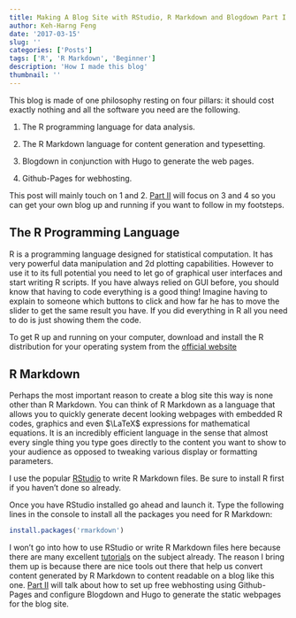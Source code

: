 ```yaml
---
title: Making A Blog Site with RStudio, R Markdown and Blogdown Part I
author: Keh-Harng Feng
date: '2017-03-15'
slug: ''
categories: ['Posts']
tags: ['R', 'R Markdown', 'Beginner']
description: 'How I made this blog'
thumbnail: ''
---
```


This blog is made of one philosophy resting on four pillars: it should cost exactly 
nothing and all the software you need are the following.

1. The R programming language for data analysis.

2. The R Markdown language for content generation and typesetting.

3. Blogdown in conjunction with Hugo to generate the web pages.

4. Github-Pages for webhosting.

This post will mainly touch on 1 and 2. [Part II](../2017-03-16-how-this-blog-is-made-part-ii/) will focus on 3 and 4 so you can get your own blog up and running if you want to follow in my footsteps. 

## The R Programming Language

R is a programming language designed for statistical computation. It has very
powerful data manipulation and 2d plotting capabilities. However to use it to its 
full potential you need to let go of graphical user interfaces and start writing R 
scripts. If you have always relied on GUI before, you should know that having to 
code everything is a good thing! Imagine having to explain to someone which buttons 
to click and how far he has to move the slider to get the same result you have. 
If you did everything in R all you need to do is just showing them the code.

To get R up and running on your computer, download and install the R distribution 
for your operating system from the [official website](https://cran.r-project.org/)

## R Markdown

Perhaps the most important reason to create a blog site this way is none other 
than R Markdown. You can think of R Markdown as a language that allows you to 
quickly generate decent looking webpages with embedded R codes, graphics and 
even $\LaTeX$ expressions for mathematical equations. It is an incredibly efficient 
language in the sense that almost every single thing you type goes directly to 
the content you want to show to your audience as opposed to tweaking various display 
or formatting parameters.

I use the popular [RStudio](https://www.rstudio.com/products/rstudio/#Desktop) 
to write R Markdown files. Be sure to install R first if you haven't done so 
already.

Once you have RStudio installed go ahead and launch it. Type the following lines 
in the console to install all the packages you need for R Markdown:

```r
install.packages('rmarkdown')
```

I won't go into how to use RStudio or write R Markdown files here because there are many excellent [tutorials](https://www.r-bloggers.com/r-markdown-and-knitr-tutorial-part-1/) on the subject already. The reason I bring them up is because there are nice tools out there that help us convert content generated by R Markdown to content readable on a blog like this one. [Part II](../2017-03-16-how-this-blog-is-made-part-ii/) will talk about how to set up free webhosting using Github-Pages and configure Blogdown and Hugo to generate the static webpages for the blog site.
